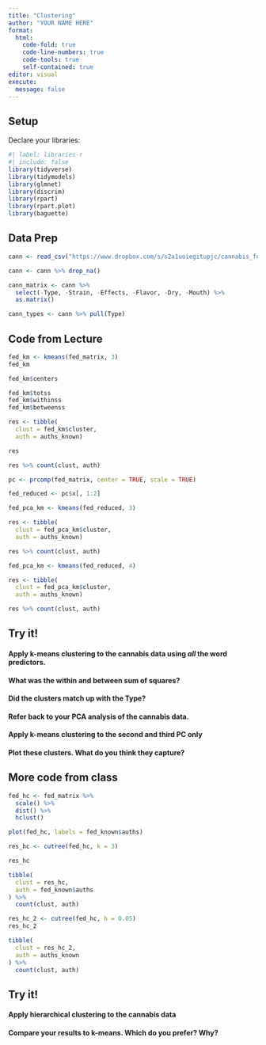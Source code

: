 ```yaml
---
title: "Clustering"
author: "YOUR NAME HERE"
format: 
  html:
    code-fold: true
    code-line-numbers: true
    code-tools: true
    self-contained: true
editor: visual
execute:
  message: false
---
```


## Setup

Declare your libraries:

```r
#| label: libraries-r
#| include: false
library(tidyverse)
library(tidymodels)
library(glmnet)
library(discrim)
library(rpart)
library(rpart.plot)
library(baguette)
```


## Data Prep

```r
cann <- read_csv("https://www.dropbox.com/s/s2a1uoiegitupjc/cannabis_full.csv?dl=1")

cann <- cann %>% drop_na()

cann_matrix <- cann %>%
  select(-Type, -Strain, -Effects, -Flavor, -Dry, -Mouth) %>%
  as.matrix()

cann_types <- cann %>% pull(Type)
```


## Code from Lecture

```r
fed_km <- kmeans(fed_matrix, 3)
fed_km

fed_km$centers

fed_km$totss
fed_km$withinss
fed_km$betweenss

res <- tibble(
  clust = fed_km$cluster, 
  auth = auths_known)

res

res %>% count(clust, auth)
```


```r
pc <- prcomp(fed_matrix, center = TRUE, scale = TRUE)

fed_reduced <- pc$x[, 1:2]

fed_pca_km <- kmeans(fed_reduced, 3)

res <- tibble(
  clust = fed_pca_km$cluster, 
  auth = auths_known)

res %>% count(clust, auth)
```

```r

fed_pca_km <- kmeans(fed_reduced, 4)

res <- tibble(
  clust = fed_pca_km$cluster, 
  auth = auths_known)

res %>% count(clust, auth)
```



## Try it!

#### Apply k-means clustering to the cannabis data using *all* the word predictors.
#### What was the within and between sum of squares?
#### Did the clusters match up with the Type?

#### Refer back to your PCA analysis of the cannabis data.
#### Apply k-means clustering to the **second and third** PC only
#### Plot these clusters.  What do you think they capture?

## More code from class

```r
fed_hc <- fed_matrix %>% 
  scale() %>% 
  dist() %>% 
  hclust()

plot(fed_hc, labels = fed_known$auths)
```



```r
res_hc <- cutree(fed_hc, k = 3)

res_hc
```

```r
tibble(
  clust = res_hc,
  auth = fed_known$auths
) %>%
  count(clust, auth)
```

```r
res_hc_2 <- cutree(fed_hc, h = 0.05)
res_hc_2
```

```r
tibble(
  clust = res_hc_2,
  auth = auths_known
) %>%
  count(clust, auth)
```

## Try it!

#### Apply hierarchical clustering to the cannabis data
#### Compare your results to k-means. Which do you prefer?  Why?
